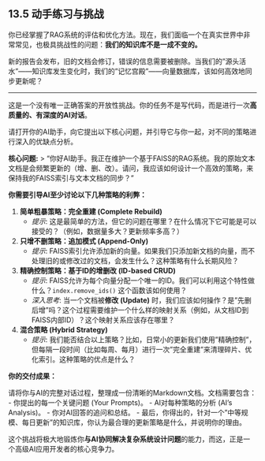 ## 13.5 动手练习与挑战

你已经掌握了RAG系统的评估和优化方法。现在，我们面临一个在真实世界中非常常见，也极具挑战性的问题：**我们的知识库不是一成不变的。**

新的报告会发布，旧的文档会修订，错误的信息需要被删除。当我们的"源头活水"——知识库发生变化时，我们的"记忆宫殿"——向量数据库，该如何高效地同步更新呢？

---

::: {.callout-warning title="开放性挑战：与AI讨论向量数据库的更新策略"}

这是一个没有唯一正确答案的开放性挑战。你的任务不是写代码，而是进行一次**高质量的、有深度的AI对话**。

请打开你的AI助手，向它提出以下核心问题，并引导它与你一起，对不同的策略进行深入的优缺点分析。

**核心问题:**
> "你好AI助手。我正在维护一个基于FAISS的RAG系统。我的原始文本文档是会频繁更新的（增、删、改）。请问，我应该如何设计一个高效的策略，来保持我的FAISS索引与文本文档的同步？"

**你需要引导AI至少讨论以下几种策略的利弊：**

1.  **简单粗暴策略：完全重建 (Complete Rebuild)**
    -   *提示*: 这是最简单的方法，但它的问题在哪里？在什么情况下它可能是可以接受的？（例如，数据量多大？更新频率多高？）

2.  **只增不删策略：追加模式 (Append-Only)**
    -   *提示*: FAISS索引允许添加新的向量。如果我们只添加新文档的向量，而不处理旧的或修改过的文档，会发生什么？这种策略有什么长期风险？

3.  **精确控制策略：基于ID的增删改 (ID-based CRUD)**
    -   *提示*: FAISS允许为每个向量分配一个唯一的ID。我们可以利用这个特性做什么？`index.remove_ids()` 这个函数该如何使用？
    -   *深入思考*: 当一个文档被**修改 (Update)** 时，我们应该如何操作？是"先删后增"吗？这个过程需要维护一个什么样的映射关系（例如，从文档ID到FAISS内部ID）？这个映射关系应该存在哪里？

4.  **混合策略 (Hybrid Strategy)**
    -   *提示*: 我们能否结合以上策略？比如，日常小的更新我们使用"精确控制"，但每隔一段时间（比如每周、每月）进行一次"完全重建"来清理碎片、优化索引。这种策略的优点是什么？

**你的交付成果：**

请将你与AI的完整对话过程，整理成一份清晰的Markdown文档。文档需要包含：
-   你提出的每一个关键问题 (Your Prompts)。
-   AI对每种策略的分析 (AI's Analysis)。
-   你对AI回答的追问和总结。
-   最后，你得出的，针对一个"中等规模、每日更新"的知识库，你认为最合理的更新策略是什么，并说明你的理由。

这个挑战将极大地锻炼你**与AI协同解决复杂系统设计问题**的能力，而这，正是一个高级AI应用开发者的核心竞争力。
:::

